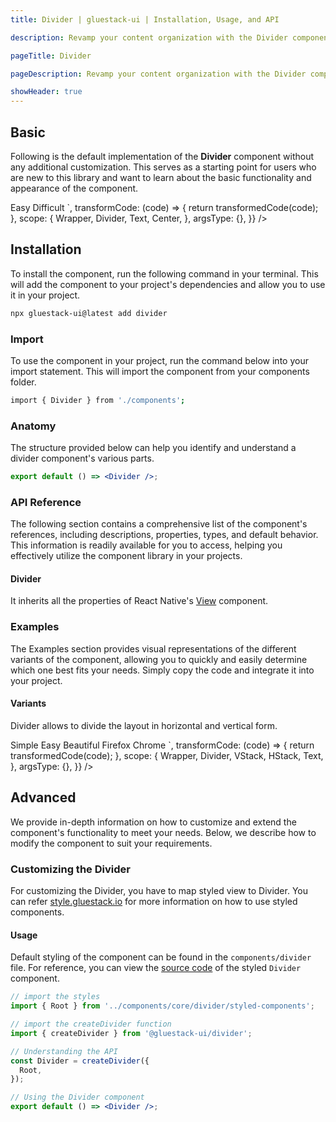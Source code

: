```yaml
---
title: Divider | gluestack-ui | Installation, Usage, and API

description: Revamp your content organization with the Divider component! Use it to visually separate different sections of a list or group for a more structured and easy-to-read interface.

pageTitle: Divider

pageDescription: Revamp your content organization with the Divider component! Use it to visually separate different sections of a list or group for a more structured and easy-to-read interface.

showHeader: true
---
```



<Meta title="components/Layout/Divider" />



## Basic

Following is the default implementation of the **Divider** component without any additional customization. This serves as a starting point for users who are new to this library and want to learn about the basic functionality and appearance of the component.

<AppProvider>
  <CodePreview
    showComponentRenderer={true}
    showArgsController={false}
    metaData={{
      code: `
        <Center>
          <Text>
            Easy
          </Text>
          <Divider />
          <Text>
            Difficult
          </Text>
        </Center>
      `,
      transformCode: (code) => {
        return transformedCode(code);
      },
      scope: {
        Wrapper,
        Divider,
        Text,
        Center,
      },
      argsType: {},
    }}
  />
</AppProvider>

## Installation

To install the component, run the following command in your terminal. This will add the component to your project's dependencies and allow you to use it in your project.

```bash
npx gluestack-ui@latest add divider
```

### Import

To use the component in your project, run the command below into your import statement. This will import the component from your components folder.

```bash
import { Divider } from './components';
```

### Anatomy

The structure provided below can help you identify and understand a divider component's various parts.

```jsx
export default () => <Divider />;
```

### API Reference

The following section contains a comprehensive list of the component's references, including descriptions, properties, types, and default behavior. This information is readily available for you to access, helping you effectively utilize the component library in your projects.

#### Divider

It inherits all the properties of React Native's [View](https://reactnative.dev/docs/view#props) component.

### Examples

The Examples section provides visual representations of the different variants of the component, allowing you to quickly and easily determine which one best fits your needs. Simply copy the code and integrate it into your project.

#### Variants

Divider allows to divide the layout in horizontal and vertical form.

<AppProvider>
  <CodePreview
    showComponentRenderer={true}
    showArgsController={false}
    metaData={{
      code: `
        <VStack
          space="md"
          sx={{ justifyContent: 'center', alignItems: 'center' }}
        >
          <HStack
            sx={{
              h: 40,
              justifyContent: 'center',
              alignItems: 'center',
            }}
          >
            <Text>Simple</Text>
            <Divider
              orientation="vertical"
              sx={{
                mx: 10,
                bg: '$emerald500',
                h: 30,
                _dark: {
                  bg: '$emerald400',
                },
              }}
            />
            <Text>Easy</Text>
            <Divider
              sx={{
                mx: 10,
                bg: '$indigo500',
                h: 30,
                _dark: {
                  bg: '$indigo400',
                },
              }}
              orientation="vertical"
            />
            <Text>Beautiful</Text>
          </HStack>
          <VStack
            sx={{
              w: 100,
              justifyContent: 'center',
              alignItems: 'center',
            }}
          >
            <Text>Firefox</Text>
            <Divider
              variant="horizontal"
              sx={{
                bg: '$red500',
                _dark: {
                  bg: '$red400',
                },
              }}
            />
            <Text>Chrome</Text>
          </VStack>
        </VStack>
      `,
      transformCode: (code) => {
        return transformedCode(code);
      },
      scope: {
        Wrapper,
        Divider,
        VStack,
        HStack,
        Text,
      },
      argsType: {},
    }}
  />
</AppProvider>

<!--

#### Orientation

Divider allows to divide the layout in horizontal and vertical form.

<AppProvider>
  <CodePreview
    showComponentRenderer={true}
    showArgsController={false}
    metaData={{
      code: `
        <VStack
          space='lg'
          p='$12'
          borderColor='$backgroundLight300'
          borderWidth='$1'
          rounded='$lg'
          mx='$5'
        >
          <Box>
            <Text size='xs' color='$darkBlue600' fontWeight='$bold' lineHeight='$lg'>
              HEALTH
            </Text>
            <Heading lineHeight={30}>
              Benefits of Oranges
            </Heading>
            <Text size='sm' mt='$1.5' lineHeight='$md'>
              Oranges are a great source of vitamin C, which is essential for a healthy immune system.
            </Text>
            <HStack space='sm' mt='$3' h='$5'>
              <Text size='xs' lineHeight='$xs'>
                Wade Warrem
              </Text>
              <Divider orientation='vertical' bg='$trueGray300'/>
              <Text size='xs' lineHeight='$xs'>
                6th Oct, 2019
              </Text>
              <Divider orientation='vertical' bg='$trueGray300'/>
              <Text size='xs' lineHeight='$xs'>
                5 mins read
              </Text>
            </HStack>
          </Box>
          <Divider
            sx={{
              bg:"$trueGray300",
              _dark: {
                bg: "$trueGray300",
              }
            }}/>
          <Box>
            <Text size='xs' color='$darkBlue600' fontWeight='$bold' lineHeight='$lg'>
              TECHNOLOGY
            </Text>
            <Heading lineHeight={30}>
              How AI can benefit your business
            </Heading>
            <Text size='sm' mt='$1.5' lineHeight='$md'>
              AI can automate tasks and processes, allowing for increasing efficiency and productivity.
            </Text>
            <HStack space='sm' mt='$3' h='$5'>
              <Text size='xs' lineHeight='$xs'>
                Wade Warrem
              </Text>
              <Divider orientation='vertical' bg='$trueGray300'/>
              <Text size='xs' lineHeight='$xs'>
                6th Oct, 2019
              </Text>
              <Divider orientation='vertical' bg='$trueGray300'/>
              <Text size='xs' lineHeight='$xs'>
                5 mins read
              </Text>
            </HStack>
          </Box>
        </VStack>
      `,
      transformCode: (code) => {
        return transformedCode(code);
      },
      scope: {
        Wrapper,
        Divider,
        Box,
        Text,
        VStack,
        Heading,
        HStack,
      },
      argsType: {},
    }}
  />
</AppProvider>

#### With & Without Inset

<AppProvider>
  <CodePreview
    showComponentRenderer={true}
    showArgsController={false}
    metaData={{
      code: `
        <VStack space='2xl'>
          <HStack h='$8' rounded='$sm' borderWidth='$1' borderColor='$backgroundLight300'>
            <Button variant='link' size='xs'>
              <Button.Text color='$textLight900'>
                Github
              </Button.Text>
            </Button>
            <Divider orientation='vertical'/>
            <Button variant='link' size='xs'>
              <Button.Text color='$textLight900'>
                Twitter
              </Button.Text>
            </Button>
            <Divider orientation='vertical'/>
            <Button variant='link' size='xs'>
              <Button.Text color='$textLight900'>
                Discord
              </Button.Text>
            </Button>
          </HStack>
          <HStack h='$8' rounded='$sm' borderWidth='$1' borderColor='$backgroundLight300' alignItems='center'>
            <Button variant='link' size='xs'>
              <Button.Text color='$textLight900'>
                Github
              </Button.Text>
            </Button>
            <Divider orientation='vertical' h='50%'/>
            <Button variant='link' size='xs'>
              <Button.Text color='$textLight900'>
                Twitter
              </Button.Text>
            </Button>
            <Divider orientation='vertical' h='50%'/>
            <Button variant='link' size='xs'>
              <Button.Text color='$textLight900'>
                Discord
              </Button.Text>
            </Button>
          </HStack>
        </VStack>
      `,
      transformCode: (code) => {
        return transformedCode(code);
      },
      scope: {
        Wrapper,
        HStack,
        Divider,
        Button,
        VStack,
      },
      argsType: {},
    }}
  />
</AppProvider>

#### Custom Divider

<AppProvider>
  <CodePreview
    showComponentRenderer={true}
    showArgsController={false}
    metaData={{
      code: `
        <Box py='$9' px='$20' m='$5' rounded='$lg' borderColor='$backgroundLight300' borderWidth='$1'>
          <Heading size='3xl' lineHeight={54}>
            Search Results
          </Heading>
          <Divider mt='$4' mb='$6'/>
          <Box>
            <Text size='xs' color='$amber700' fontWeight='$bold' lineHeight='$lg'>
              TECHNOLOGY
            </Text>
            <Heading lineHeight={30}>
              How AI can benefit your business
            </Heading>
            <Text size='sm' mt='$1.5' lineHeight='$md'>
              AI can automate tasks and processes, allowing for increasing efficiency and productivity.
            </Text>
            <HStack space='sm' mt='$3' alignItems='center'>
              <Divider bg='$amber700' w={18}/>
              <Text size='xs' lineHeight='$xs' color='$amber700'>
                5 mins read
              </Text>
            </HStack>
          </Box>
        </Box>
      `,
      transformCode: (code) => {
        return transformedCode(code);
      },
      scope: {
        Wrapper,
        HStack,
        Divider,
        Box,
        Heading,
        Text,
        HStack,
      },
      argsType: {},
    }}
  />
</AppProvider>
-->

## Advanced

We provide in-depth information on how to customize and extend the component's functionality to meet your needs. Below, we describe how to modify the component to suit your requirements.

### Customizing the Divider

For customizing the Divider, you have to map styled view to Divider. You can refer [style.gluestack.io](https://style.gluestack.io/) for more information on how to use styled components.

#### Usage

Default styling of the component can be found in the `components/divider` file. For reference, you can view the [source code](https://github.com/gluestack/gluestack-ui/tree/patch/example/storybook/src/ui-components/Divider) of the styled `Divider` component.

```jsx
// import the styles
import { Root } from '../components/core/divider/styled-components';

// import the createDivider function
import { createDivider } from '@gluestack-ui/divider';

// Understanding the API
const Divider = createDivider({
  Root,
});

// Using the Divider component
export default () => <Divider />;
```
